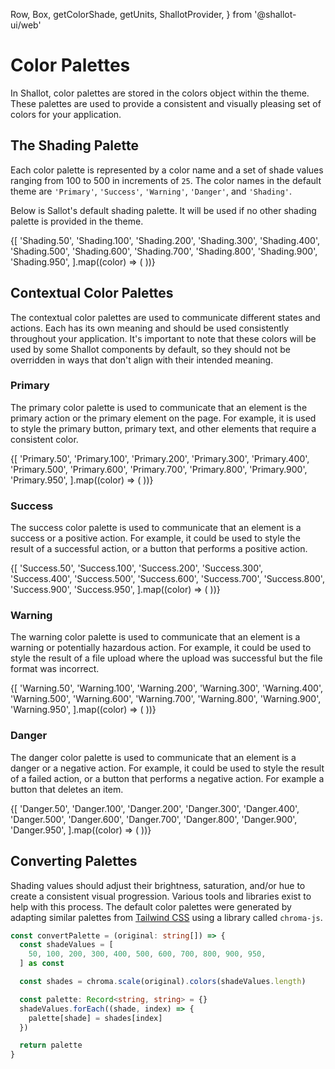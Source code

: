   Row,
  Box,
  getColorShade,
  getUnits,
  ShallotProvider,
} from '@shallot-ui/web'

<Meta title="🎨 Theme / Colors" />

# Color Palettes

In Shallot, color palettes are stored in the colors object within the theme. These palettes are used to provide a consistent and visually pleasing set of colors for your application.

## The Shading Palette

Each color palette is represented by a color name and a set of shade values ranging from 100 to 500 in increments of `25`. The color names in the default theme are `'Primary'`, `'Success'`, `'Warning'`, `'Danger'`, and `'Shading'`.

Below is Sallot's default shading palette. It will be used if no other shading palette is provided in the theme.

<Canvas>
  <ShallotProvider>
    <Row>
      {[
        'Shading.50',
        'Shading.100',
        'Shading.200',
        'Shading.300',
        'Shading.400',
        'Shading.500',
        'Shading.600',
        'Shading.700',
        'Shading.800',
        'Shading.900',
        'Shading.950',
      ].map((color) => (
        <Box
          key={color}
          shallot={{
            backgroundColor: getColorShade(color),
            height: getUnits(5),
            display: 'flex',
            flexGrow: 1,
            flexShrink: 1,
          }}
        />
      ))}
    </Row>
  </ShallotProvider>
</Canvas>

## Contextual Color Palettes

The contextual color palettes are used to communicate different states and actions. Each has its own meaning and should be used consistently throughout your application. It's important to note that these colors will be used by some Shallot components by default, so they should not be overridden in ways that don't align with their intended meaning.

### Primary

The primary color palette is used to communicate that an element is the primary action or the primary element on the page. For example, it is used to style the primary button, primary text, and other elements that require a consistent color.

<Canvas>
  <ShallotProvider>
    <Row>
      {[
        'Primary.50',
        'Primary.100',
        'Primary.200',
        'Primary.300',
        'Primary.400',
        'Primary.500',
        'Primary.600',
        'Primary.700',
        'Primary.800',
        'Primary.900',
        'Primary.950',
      ].map((color) => (
        <Box
          key={color}
          shallot={{
            backgroundColor: getColorShade(color),
            height: getUnits(5),
            display: 'flex',
            flexGrow: 1,
            flexShrink: 1,
          }}
        />
      ))}
    </Row>
  </ShallotProvider>
</Canvas>

### Success

The success color palette is used to communicate that an element is a success or a positive action. For example, it could be used to style the result of a successful action, or a button that performs a positive action.

<Canvas>
  <ShallotProvider>
    <Row>
      {[
        'Success.50',
        'Success.100',
        'Success.200',
        'Success.300',
        'Success.400',
        'Success.500',
        'Success.600',
        'Success.700',
        'Success.800',
        'Success.900',
        'Success.950',
      ].map((color) => (
        <Box
          key={color}
          shallot={{
            backgroundColor: getColorShade(color),
            height: getUnits(5),
            display: 'flex',
            flexGrow: 1,
            flexShrink: 1,
          }}
        />
      ))}
    </Row>
  </ShallotProvider>
</Canvas>

### Warning

The warning color palette is used to communicate that an element is a warning or potentially hazardous action. For example, it could be used to style the result of a file upload where the upload was successful but the file format was incorrect.

<Canvas>
  <ShallotProvider>
    <Row>
      {[
        'Warning.50',
        'Warning.100',
        'Warning.200',
        'Warning.300',
        'Warning.400',
        'Warning.500',
        'Warning.600',
        'Warning.700',
        'Warning.800',
        'Warning.900',
        'Warning.950',
      ].map((color) => (
        <Box
          key={color}
          shallot={{
            backgroundColor: getColorShade(color),
            height: getUnits(5),
            display: 'flex',
            flexGrow: 1,
            flexShrink: 1,
          }}
        />
      ))}
    </Row>
  </ShallotProvider>
</Canvas>

### Danger

The danger color palette is used to communicate that an element is a danger or a negative action. For example, it could be used to style the result of a failed action, or a button that performs a negative action. For example a button that deletes an item.

<Canvas>
  <ShallotProvider>
    <Row>
      {[
        'Danger.50',
        'Danger.100',
        'Danger.200',
        'Danger.300',
        'Danger.400',
        'Danger.500',
        'Danger.600',
        'Danger.700',
        'Danger.800',
        'Danger.900',
        'Danger.950',
      ].map((color) => (
        <Box
          key={color}
          shallot={{
            backgroundColor: getColorShade(color),
            height: getUnits(5),
            display: 'flex',
            flexGrow: 1,
            flexShrink: 1,
          }}
        />
      ))}
    </Row>
  </ShallotProvider>
</Canvas>

## Converting Palettes

Shading values should adjust their brightness, saturation, and/or hue to create a consistent visual progression. Various tools and libraries exist to help with this process. The default color palettes were generated by adapting similar palettes from [Tailwind CSS](https://tailwindui.com/) using a library called `chroma-js`.

```ts
const convertPalette = (original: string[]) => {
  const shadeValues = [
    50, 100, 200, 300, 400, 500, 600, 700, 800, 900, 950,
  ] as const

  const shades = chroma.scale(original).colors(shadeValues.length)

  const palette: Record<string, string> = {}
  shadeValues.forEach((shade, index) => {
    palette[shade] = shades[index]
  })

  return palette
}
```
